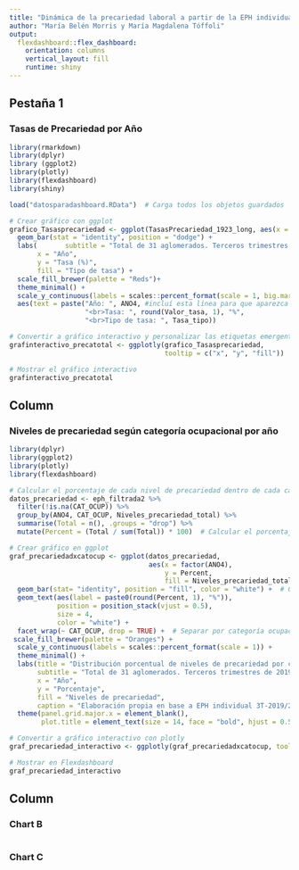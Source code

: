 ```yaml
---
title: "Dinámica de la precariedad laboral a partir de la EPH individual. 3T-2019/2023"
author: "María Belén Morris y María Magdalena Tóffoli"
output:
  flexdashboard::flex_dashboard:
    orientation: columns
    vertical_layout: fill
    runtime: shiny
---
```



## Pestaña 1

### Tasas de Precariedad por Año


```r
library(rmarkdown)
library(dplyr)
library (ggplot2)
library(plotly)
library(flexdashboard)
library(shiny)
```
```r
load("datosparadashboard.RData")  # Carga todos los objetos guardados
```
```r
# Crear gráfico con ggplot
grafico_Tasasprecariedad <- ggplot(TasasPrecariedad_1923_long, aes(x = factor(ANO4), y = Valor_tasa, fill = Tasa_tipo)) + 
  geom_bar(stat = "identity", position = "dodge") +  
  labs(       subtitle = "Total de 31 aglomerados. Terceros trimestres de 2019-2023",
       x = "Año",
       y = "Tasa (%)",
       fill = "Tipo de tasa") + 
  scale_fill_brewer(palette = "Reds")+
  theme_minimal() + 
  scale_y_continuous(labels = scales::percent_format(scale = 1, big.mark = ".", decimal.mark = ","))+
  aes(text = paste("Año: ", ANO4, #incluí esta línea para que aparezca el nombre de la variable en la etiqueta (x ej Año en lugar de ANO4), pero no hay caso  
                   "<br>Tasa: ", round(Valor_tasa, 1), "%", 
                   "<br>Tipo de tasa: ", Tasa_tipo)) 

# Convertir a gráfico interactivo y personalizar las etiquetas emergentes
grafinteractivo_precatotal <- ggplotly(grafico_Tasasprecariedad, 
                                       tooltip = c("x", "y", "fill"))  # Especifica las variables

# Mostrar el gráfico interactivo
grafinteractivo_precatotal
```


Column {data-width=650}
-----------------------------------------------------------------------

### Niveles de precariedad según categoría ocupacional por año

```r
library(dplyr)
library(ggplot2)
library(plotly)
library(flexdashboard)

# Calcular el porcentaje de cada nivel de precariedad dentro de cada categoría ocupacional y año---revisar
datos_precariedad <- eph_filtrada2 %>%
  filter(!is.na(CAT_OCUP)) %>%
  group_by(ANO4, CAT_OCUP, Niveles_precariedad_total) %>%
  summarise(Total = n(), .groups = "drop") %>%
  mutate(Percent = (Total / sum(Total)) * 100)  # Calcular el porcentaje dentro del grupo

# Crear gráfico en ggplot
graf_precariedadxcatocup <- ggplot(datos_precariedad, 
                                   aes(x = factor(ANO4), 
                                       y = Percent, 
                                       fill = Niveles_precariedad_total)) + 
  geom_bar(stat= "identity", position = "fill", color = "white") +  # Gráfico apilado con alturas proporcionales
  geom_text(aes(label = paste0(round(Percent, 1), "%")), 
            position = position_stack(vjust = 0.5), 
            size = 4, 
            color = "white") +
  facet_wrap(~ CAT_OCUP, drop = TRUE) +  # Separar por categoría ocupacional
 scale_fill_brewer(palette = "Oranges") + 
  scale_y_continuous(labels = scales::percent_format(scale = 1)) + 
  theme_minimal() + 
  labs(title = "Distribución porcentual de niveles de precariedad por categoría ocupacional y año",
       subtitle = "Total de 31 aglomerados. Terceros trimestres de 2019-2023",
       x = "Año",
       y = "Porcentaje",
       fill = "Niveles de precariedad",
       caption = "Elaboración propia en base a EPH individual 3T-2019/2023") + 
  theme(panel.grid.major.x = element_blank(),
        plot.title = element_text(size = 14, face = "bold", hjust = 0.5))

# Convertir a gráfico interactivo con plotly
graf_precariedad_interactivo <- ggplotly(graf_precariedadxcatocup, tooltip = c("x", "y", "fill"))

# Mostrar en Flexdashboard
graf_precariedad_interactivo


```

Column {data-width=350}
-----------------------------------------------------------------------

### Chart B

```r

```

### Chart C

```r

```

